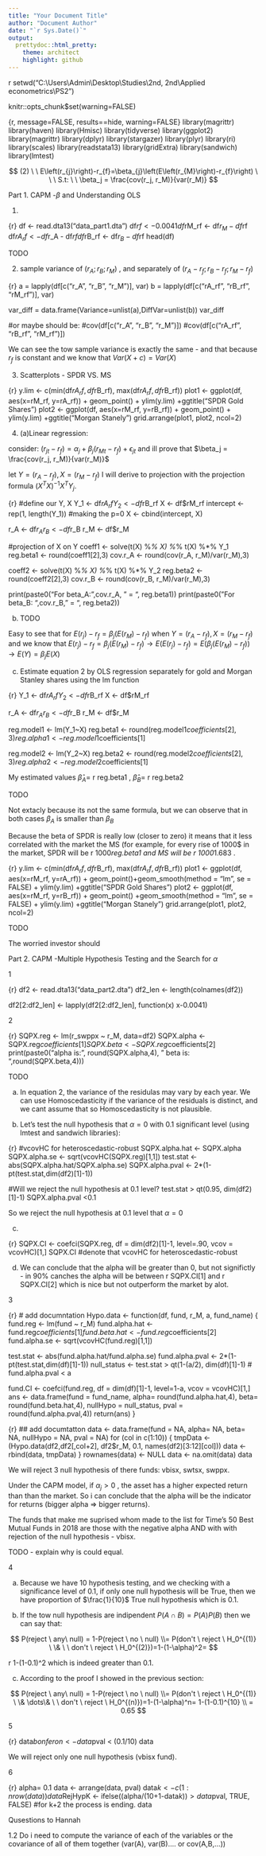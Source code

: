 ---
title: "Your Document Title"
author: "Document Author"
date: "`r Sys.Date()`"
output:
  prettydoc::html_pretty:
    theme: architect
    highlight: github
---

{r}
setwd("C:\\Users\\Admin\\Desktop\\Studies\\2nd, 2nd\\Applied econometrics\\PS2")
       
knitr::opts_chunk$set(warning=FALSE)

{r, message=FALSE, results==hide, warning=FALSE}
library(magrittr)
library(haven)
library(Hmisc)
library(tidyverse)
library(ggplot2)
library(magrittr)
library(dplyr)
library(stargazer)
library(plyr)
library(ri)
library(scales)
library(readstata13)
library(gridExtra)
library(sandwich)
library(lmtest)

$$
(2) \ \ E\left(r_{j}\right)-r_{f}=\beta_{j}\left(E\left(r_{M}\right)-r_{f}\right) \ \ \ S.t: \ \ 
\beta_j = \frac{cov(r_j, r_M)}{var(r_M)}
$$

Part 1. CAPM -$\beta$ and Understanding OLS

1.

{r}
df <- read.dta13("data_part1.dta")
df$rf <- 0.0041
df$rM_rf <- df$r_M - df$rf
df$rA_rf <- df$r_A - df$rf
df$rB_rf <- df$r_B - df$rf
head(df)

TODO 

2. sample variance of $(r_A; r_B; r_M)$  , and separately of $(r_A-r_f ; r_B-r_f ; r_M-r_f )$

{r}
a = lapply(df[c("r_A", "r_B", "r_M")], var)
b = lapply(df[c("rA_rf", "rB_rf", "rM_rf")], var)

var_diff = data.frame(Variance=unlist(a),DiffVar=unlist(b))
var_diff

#or maybe should be:
#cov(df[c("r_A", "r_B", "r_M")])
#cov(df[c("rA_rf", "rB_rf", "rM_rf")])

We can see the tow sample variance is exactly the same - and that because $r_f$ is constant and we know that $Var(X +c) = Var(X)$

3. Scatterplots - SPDR VS. MS

{r}
y.lim <- c(min(df$rA_rf,df$rB_rf), max(df$rA_rf,df$rB_rf))
plot1 <- ggplot(df, aes(x=rM_rf, y=rA_rf)) + geom_point() + ylim(y.lim) +ggtitle("SPDR Gold Shares")
plot2 <- ggplot(df, aes(x=rM_rf, y=rB_rf)) + geom_point() + ylim(y.lim) +ggtitle("Morgan Stanely")
grid.arrange(plot1, plot2, ncol=2) 

4. (a)Linear regression:

consider: $\left(r_{j t}-r_{f}\right)=\alpha_{j}+\beta_{j}\left(r_{M t}-r_{f}\right)+\epsilon_{j t}$ and ill prove that $\beta_j = \frac{cov(r_j, r_M)}{var(r_M)}$

let $Y=(r_A-r_f), X=(r_M-r_f)$ I will derive to projection with the projection formula $(X^TX)^{-1}X^TY_j$.

{r}
#define our Y, X
Y_1 <- df$rA_rf
Y_2 <- df$rB_rf
X <- df$rM_rf
intercept <- rep(1, length(Y_1)) #making the p=0
X <- cbind(intercept, X)

r_A <- df$r_A
r_B <- df$r_B
r_M <- df$r_M

#projection of X on Y
coeff1 <- solve(t(X) %*% X) %*% t(X) %*% Y_1
reg.beta1 <- round(coeff1[2],3)
cov.r_A <- round(cov(r_A, r_M)/var(r_M),3)


coeff2 <- solve(t(X) %*% X) %*% t(X) %*% Y_2
reg.beta2 <- round(coeff2[2],3)
cov.r_B <- round(cov(r_B, r_M)/var(r_M),3)

print(paste0("For beta_A: ",cov.r_A, " = ", reg.beta1))
print(paste0("For beta_B: ",cov.r_B, " = ", reg.beta2))

(b) TODO

Easy to see that for $E\left(r_{j}\right)-r_{f}=\beta_{j}\left(E\left(r_{M}\right)-r_{f}\right)$ when $Y=(r_A-r_f), X=(r_M-r_f)$ and we know that $E\left(r_{j}\right)-r_{f}=\beta_{j}\left(E\left(r_{M}\right)-r_{f}\right) \rightarrow E(E\left(r_{j}\right)-r_{f})=E(\beta_{j}\left(E\left(r_{M}\right)-r_{f}\right)) \rightarrow E(Y) = \beta_jE(X)$

(c) Estimate equation 2 by OLS regression separately for gold and Morgan Stanley shares using the lm function

{r}
Y_1 <- df$rA_rf
Y_2 <- df$rB_rf
X <- df$rM_rf

r_A <- df$r_A
r_B <- df$r_B
r_M <- df$r_M


reg.model1 <- lm(Y_1~X)
reg.beta1 <- round(reg.model1$coefficients[2],3)
reg.alpha1 <- reg.model1$coefficients[1]

reg.model2 <- lm(Y_2~X)
reg.beta2 <- round(reg.model2$coefficients[2],3)
reg.alpha2 <- reg.model2$coefficients[1]


My estimated values $\hat\beta_A =$ r reg.beta1 , $\hat\beta_B =$ r reg.beta2

TODO

Not extacly because its not the same formula, but we can observe that in both cases $\beta_A$ is smaller than $\beta_B$

Because the beta of SPDR is really low (closer to zero) it means that it less correlated with the market the MS (for example, for every rise of 1000$ in the market, SPDR will be r 1000*reg.beta1 and MS will be r 1000*1.683 .

{r}
y.lim <- c(min(df$rA_rf,df$rB_rf), max(df$rA_rf,df$rB_rf))
plot1 <- ggplot(df, aes(x=rM_rf, y=rA_rf)) + geom_point()+geom_smooth(method = "lm", se = FALSE) + ylim(y.lim) +ggtitle("SPDR Gold Shares")
plot2 <- ggplot(df, aes(x=rM_rf, y=rB_rf)) + geom_point() +geom_smooth(method = "lm", se = FALSE) + ylim(y.lim) +ggtitle("Morgan Stanely")
grid.arrange(plot1, plot2, ncol=2) 

TODO

The worried investor should

Part 2. CAPM -Multiple Hypothesis Testing and the Search for $\alpha$

1

{r}
df2 <- read.dta13("data_part2.dta")
df2_len <- length(colnames(df2))

df2[2:df2_len] <- lapply(df2[2:df2_len], function(x) x-0.0041)

2

{r}
SQPX.reg <- lm(r_swppx ~ r_M, data=df2)
SQPX.alpha <- SQPX.reg$coefficients[1]
SQPX.beta <- SQPX.reg$coefficients[2]
print(paste0("alpha is: ", round(SQPX.alpha,4), " beta is: ",round(SQPX.beta,4)))

TODO

(a) In equation 2, the variance of the residulas may vary by each year. We can use Homoscedasticity if the variance of the residuals is distinct, and we cant assume that so Homoscedasticity is not plausible.

(b)  Let's test the null hypothesis that $\alpha=0$ with 0.1 significant level (using lmtest and sandwich libraries):

{r}
#vcovHC for heteroscedastic-robust
SQPX.alpha.hat <- SQPX.alpha
SQPX.alpha.se <- sqrt(vcovHC(SQPX.reg)[1,1])
test.stat <- abs(SQPX.alpha.hat/SQPX.alpha.se)
SQPX.alpha.pval <- 2*(1-pt(test.stat,dim(df2)[1]-1))

#Will we reject the null hypothesis at 0.1 level?
test.stat > qt(0.95, dim(df2)[1]-1)
SQPX.alpha.pval <0.1

So we reject the null hypothesis at 0.1 level that $\alpha =0$

(c)

{r}
SQPX.CI <- coefci(SQPX.reg, df = dim(df2)[1]-1, level=.90, vcov = vcovHC)[1,]
SQPX.CI 
#denote that vcovHC for heteroscedastic-robust

(d) We can conclude that the alpha will be greater than 0, but not significtly - in 90% canches the alpha will be between r SQPX.CI[1]  and r SQPX.CI[2]  which is nice but not outperform the market by alot.

3

{r}
# add documntation
Hypo.data <- function(df, fund, r_M, a, fund_name) {
  fund.reg <- lm(fund ~ r_M)
  fund.alpha.hat <- fund.reg$coefficients[1]
  fund.beta.hat <- fund.reg$coefficients[2]
  fund.alpha.se <- sqrt(vcovHC(fund.reg)[1,1])
  
  test.stat <- abs(fund.alpha.hat/fund.alpha.se)
  fund.alpha.pval <- 2*(1-pt(test.stat,dim(df)[1]-1))
  null_status <- test.stat > qt(1-(a/2), dim(df)[1]-1)
  # fund.alpha.pval < a
  
  fund.CI <- coefci(fund.reg, df = dim(df)[1]-1, level=1-a, vcov = vcovHC)[1,]
  ans <- data.frame(fund = fund_name, alpha= round(fund.alpha.hat,4), beta= round(fund.beta.hat,4), nullHypo = null_status, pval = round(fund.alpha.pval,4))
  return(ans)
}



{r}
## add documtatton
data <- data.frame(fund = NA, alpha= NA, beta= NA, nullHypo = NA, pval = NA)
for (col in c(1:10)) {
  tmpData <- (Hypo.data(df2,df2[,col+2], df2$r_M, 0.1, names(df2)[3:12][col]))
  data <- rbind(data, tmpData)
} 
rownames(data) <- NULL
data <- na.omit(data)
data

We will reject 3 null hypothesis of there funds: vbisx, swtsx, swppx.

Under the CAPM model,  if $\alpha_j>0$ , the asset has a higher expected return than than the market. So i can conclude that the alpha will be the indicator for returns (bigger alpha => bigger returns).

The funds that make me suprised whom made to the list for Time's 50 Best Mutual Funds in 2018 are those with the negative alpha AND with with rejection of the null hypothesis  - vbisx.

TODO - explain why is could equal.

4 

(a) Because we have 10 hypothesis testing, and we checking with a significance level of 0.1, if only one null hypothesis will be True, then we have proportion of $\frac{1}{10}$ True null hypothesis which is 0.1.

(b) If the tow null hypothesis are indipendent $P(A\cap B)=P(A)P(B)$ then we can say that:

$$
P(reject \ any\ null) = 1-P(reject \ no \ null) \\= P(don't \ reject \ H_0^{(1)} \ \& \ \ don't \ reject \ H_0^{(2)})=1-(1-\alpha)^2= 
$$

r 1-(1-0.1)^2   which is indeed greater than 0.1.

(c) According to the proof I showed in the previous section:

$$
P(reject \ any\ null) = 1-P(reject \ no \ null) \\= P(don't \ reject \ H_0^{(1)} \ \& \dots\& \ \ don't \ reject \ H_0^{(n)})=1-(1-\alpha)^n= 1-(1-0.1)^{10} \\ = 0.65
$$

5

{r}
data$bonferon <- data$pval < (0.1/10)
data

We will reject only one null hypothesis (vbisx fund).

6

{r}
alpha= 0.1
data <- arrange(data, pval)
data$k <- c(1:nrow(data))
data$RejHypK <- ifelse((alpha/(10+1-data$k))>data$pval, TRUE, FALSE)
#for k+2 the process is ending.
data

Qusestions to Hannah

1.2 Do i need to compute the variance of each of the variables or the covariance of all of them together (var(A), var(B)…. or cov(A,B,…))

